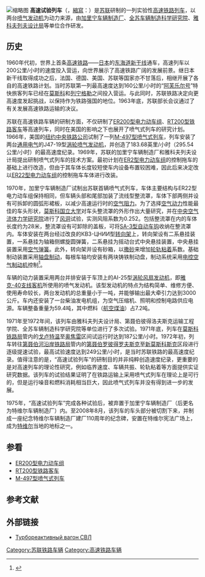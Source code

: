 {{noteTA
|G1=Aero
|G2=Railway
}}
[[File:Стела.jpg|缩略图]]
'''高速试验列车'''（{{lang-ru|'''Скоростной вагон-лаборатория'''}}，[[縮寫|縮寫]]：{{lang|ru|'''СВЛ'''}}）是[[苏联|苏联]]研制的一列实验性[[高速铁路|高速铁路]][[鐵路列車|列车]]，以两台[[喷气发动机|喷气发动机]]为动力来源，由[[特维尔车辆制造厂|加里宁车辆制造厂]]、[[全苏车辆制造科学研究院|全苏车辆制造科学研究院]]、[[雅科夫列夫设计局|雅科夫列夫设计局]]等单位合作研发。

==历史==
1960年代初，世界上首条[[高速铁路|高速铁路]]——[[日本|日本]]的[[东海道新干线|东海道新干线]]通车，高速列车以200公里/小时的速度投入营运，向世界展示了高速铁路广阔的发展前景。继日本新干线取得成功之后，法国、德国、美国、苏联等国家亦不甘落后，相继开展了各自的高速铁路计划。当时苏联第一列最高速度达到160公里/小时的“[[阿芙乐尔号列车|阿芙乐尔号]]”特快旅客列车已经在[[莫斯科|莫斯科]]和[[圣彼得堡|列宁格勒]]之间投入营运。与此同时，苏联铁路决定向更高速度发起挑战，以保持作为铁路强国的地位。1963年底，苏联部长会议通过了有关发展高速铁路运输的决议。

苏联在高速铁路车辆的研制方面，不仅研制了[[ER200型电力动车组|ER200型电力动车组]]、[[RT200型铁路客车|RT200型铁路客车]]等高速列车，同时在美国的影响之下也展开了喷气式列车的研究计划。1966年，美国的[[紐約中央鐵路|纽约中央铁路公司]]试制了一列[[M-497型喷气式列车|M-497型喷气式列车]]，列车安装了两台[[通用电气|通用电气]]的J47-19型[[涡轮喷气发动机|涡轮喷气发动机]]，并创造了183.68英里/小时（295.54公里/小时）的最高速度纪录。1969年，苏联的加里宁车辆制造厂和雅科夫列夫设计局提出研制喷气式列车的技术方案。最初计划在[[ER2型电力动车组|ER2型电力动车组]]的控制拖车的基础上进行改造，但由于其车体长度较短使车内设备布置较困难，因此后来决定改以[[ER22型电力动车组|ER22型电力动车组]]的控制拖车车体进行改装。

1970年，加里宁车辆制造厂试制出苏联首辆喷气式列车，车体主要结构与ER22型电力动车组保持相同，但车辆头部和尾部加装了流线型整流罩，车体下部两侧并设有可拆卸的圆弧形裙板，以减少高速运行时的[[空气阻力|空气阻力]]。为了选择[[空气动力|空气动力]]性能最佳的车头形状，[[莫斯科国立大学|莫斯科国立大学]]对车头整流罩的外形作出大量研究，并在[[中央空气流体力学研究院|中央空气流体力学研究院]]进行了[[风洞|风洞]]试验，实测风阻系数为0.252。包括整流罩在内的车体长度约为28米，整流罩设有可卸除的盖板，可将[[SA-3型自动车钩|SA-3型自动车钩]]收纳在整流罩内。车体安装在两台经过改良的КВЗ-ЦНИИ型[[转向架|转向架]]上，转向架设有二系悬挂装置，一系悬挂为轴箱侧螺旋圆弹簧，二系悬挂为摇动台式中央悬挂装置，中央悬挂装置采用[[空气弹簧|空气弹簧]]。此外，转向架并设有砂箱，以[[撒砂裝置|撒砂]]来增加[[轮轨粘着|轮轨粘着]]系数。基础制动装置采用[[盘式制动|轴盘制动]]，每根车轴均安装有两块铸铁制动盘，制动系统采用[[空气制动|电控空气制动机]]控制<ref>{{Cite web|url=http://rt200.narod.ru/svlhistory.html|title=История СВЛ|accessdate=2013-04-02|publisher=|date=|deadurl=yes|archiveurl=https://web.archive.org/web/20130121194635/http://rt200.narod.ru/svlhistory.html|archivedate=2013-01-21}}</ref>。

车辆的动力装置采用两台并排安装于车顶上的AI-25型[[渦輪扇發動機|涡轮风扇发动机]]，即[[雅克-40|雅克-40]][[支线飞机|支线客机]]所使用的喷气发动机。该型发动机的特点为结构简单、维修方便、使用寿命较长，两台发动机的总重量小于一吨，并能够输出最大牵引力达到3000公斤。车内还安装了一台柴油发电机组，为空气压缩机、照明和控制电路供应电源。车辆整备重量为59.4吨，其中燃料（[[航空煤油|航空煤油]]）占7.2吨。

1971年至1972年间，该列车由雅科夫列夫设计局、第聂伯彼得洛夫斯克运输工程学院、全苏车辆制造科学研究院等单位进行了多次试验。1971年底，列车在[[莫斯科铁路局|莫斯科铁路局]]管内的[[戈卢特温|戈卢特温]]至[[奥焦雷|奥焦雷]]区间试运行时达到187公里/小时。1972年初，列车转往[[第聂伯河沿岸铁路局|第聂伯河沿岸铁路局]]管内的[[第聂伯罗|第聂伯罗彼得罗夫斯克]]至[[新莫斯科斯克_(烏克蘭)|新莫斯科斯克]]区段进行逐级提速试验，最高试验速度达到249公里/小时，是当时苏联铁路的最高速度纪录。值得注意的是，“高速试验列车”的研制目的并非纯粹创造速度纪录，更重要的是对高速列车的理论性研究，例如临界速度、车辆共振、轮轨粘着等方面提供实证研究数据。该列车的试验结果证明了在铁路运输上采用喷气式列车在理论上是可行的，但是运行噪音和燃料消耗相当巨大，因此喷气式列车并没有得到进一步的发展。

1975年，“高速试验列车”完成各种试验后，被弃置于加里宁车辆制造厂（后更名为特维尔车辆制造厂）内。至2008年8月，该列车的车头部分被切割下来，并制成一座纪念特维尔车辆制造厂建厂110周年的纪念碑，安置在特维尔宪法广场上，成为[[特维尔|特维尔]]当地的地标之一。

==参看==
{{Portal|鐵路|P train.svg}}
*[[ER200型电力动车组|ER200型电力动车组]]
*[[RT200型铁路客车|RT200型铁路客车]]
*[[M-497黑甲蟲|M-497型喷气式列车]]

==参考文献==
{{reflist}}

==外部链接==
*{{ru}}[https://web.archive.org/web/20071209175539/http://rt200.narod.ru/svl.html Турбореактивный вагон СВЛ]

[[Category:苏联铁路车辆|Category:苏联铁路车辆]]
[[Category:高速铁路车辆|Category:高速铁路车辆]]